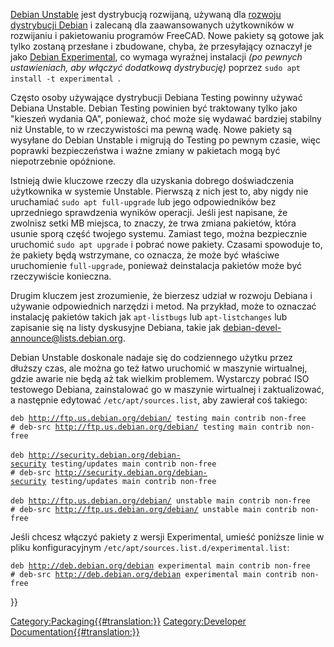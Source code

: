 <languages/>

[https://wiki.debian.org/DebianUnstable Debian Unstable] jest dystrybucją rozwijaną, używaną dla [[Debian_development/pl|rozwoju dystrybucji Debian]] i zalecaną dla zaawansowanych użytkowników w rozwijaniu i pakietowaniu programów FreeCAD. Nowe pakiety są gotowe jak tylko zostaną przesłane i zbudowane, chyba, że przesyłający oznaczył je jako [https://wiki.debian.org/DebianExperimental Debian Experimental], co wymaga wyraźnej instalacji ''(po pewnych ustawieniach, aby włączyć dodatkową dystrybucję)'' poprzez <code>sudo apt install -t experimental <packagename></code>. 

Często osoby używające dystrybucji Debiana Testing powinny używać Debiana Unstable. Debian Testing powinien być traktowany tylko jako "kieszeń wydania QA", ponieważ, choć może się wydawać bardziej stabilny niż Unstable, to w rzeczywistości ma pewną wadę. Nowe pakiety są wysyłane do Debian Unstable i migrują do Testing po pewnym czasie, więc poprawki bezpieczeństwa i ważne zmiany w pakietach mogą być niepotrzebnie opóźnione.

Istnieją dwie kluczowe rzeczy dla uzyskania dobrego doświadczenia użytkownika w systemie Unstable. Pierwszą z nich jest to, aby nigdy nie uruchamiać <code>sudo apt full-upgrade</code> lub jego odpowiedników bez uprzedniego sprawdzenia wyników operacji. Jeśli jest napisane, że zwolnisz setki MB miejsca, to znaczy, że trwa zmiana pakietów, która usunie sporą część twojego systemu. Zamiast tego, można bezpiecznie uruchomić <code>sudo apt upgrade</code> i pobrać nowe pakiety. Czasami spowoduje to, że pakiety będą wstrzymane, co oznacza, że może być właściwe uruchomienie <code>full-upgrade</code>, ponieważ deinstalacja pakietów może być rzeczywiście konieczna.

Drugim kluczem jest zrozumienie, że bierzesz udział w rozwoju Debiana i używanie odpowiednich narzędzi i metod. Na przykład, może to oznaczać instalację pakietów takich jak <code>apt-listbugs</code> lub <code>apt-listchanges</code> lub zapisanie się na listy dyskusyjne Debiana, takie jak [https://lists.debian.org/debian-devel-announce/ debian-devel-announce@lists.debian.org].

Debian Unstable doskonale nadaje się do codziennego użytku przez dłuższy czas, ale można go też łatwo uruchomić w maszynie wirtualnej, gdzie awarie nie będą aż tak wielkim problemem. Wystarczy pobrać ISO testowego Debiana, zainstalować go w maszynie wirtualnej i zaktualizować, a następnie edytować <code>/etc/apt/sources.list</code>, aby zawierał coś takiego:

 deb http://ftp.us.debian.org/debian/ testing main contrib non-free
 # deb-src http://ftp.us.debian.org/debian/ testing main contrib non-free
 
 deb http://security.debian.org/debian-security testing/updates main contrib non-free
 # deb-src http://security.debian.org/debian-security testing/updates main contrib non-free
 
 deb http://ftp.us.debian.org/debian/ unstable main contrib non-free
 # deb-src http://ftp.us.debian.org/debian/ unstable main contrib non-free

Jeśli chcesz włączyć pakiety z wersji Experimental, umieść poniższe linie w pliku konfiguracyjnym <code>/etc/apt/sources.list.d/experimental.list</code>:

 deb http://deb.debian.org/debian experimental main contrib non-free
 # deb-src http://deb.debian.org/debian experimental main contrib non-free

{{Userdocnavi{{#translation:}}}}
[[Category:Packaging{{#translation:}}]]
[[Category:Developer Documentation{{#translation:}}]]